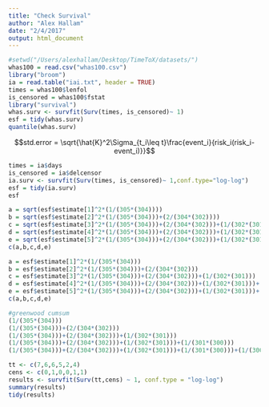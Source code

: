 ```yaml
---
title: "Check Survival"
author: "Alex Hallam"
date: "2/4/2017"
output: html_document
---
```

```r
#setwd("/Users/alexhallam/Desktop/TimeToX/datasets/")
whas100 = read.csv("whas100.csv")
library("broom")
ia = read.table("iai.txt", header = TRUE)
times = whas100$lenfol
is_censored = whas100$fstat
library("survival")
whas.surv <- survfit(Surv(times, is_censored)~ 1)
esf = tidy(whas.surv)
quantile(whas.surv)
```
$$std.error = \sqrt{\hat{K}^2\Sigma_{t_i\leq t}\frac{event_i}{risk_i(risk_i-event_i)}}$$
```r
times = ia$days
is_censored = ia$delcensor
ia.surv <- survfit(Surv(times, is_censored)~ 1,conf.type="log-log")
esf = tidy(ia.surv)
esf
```
```r
a = sqrt(esf$estimate[1]^2*(1/(305*(304))))
b = sqrt(esf$estimate[2]^2*(1/(305*(304)))+(2/(304*(302))))
c = sqrt(esf$estimate[3]^2*(1/(305*(304)))+(2/(304*(302)))+(1/(302*(301))))
d = sqrt(esf$estimate[4]^2*(1/(305*(304)))+(2/(304*(302)))+(1/(302*(301)))+(1/(301*(300))))
e = sqrt(esf$estimate[5]^2*(1/(305*(304)))+(2/(304*(302)))+(1/(302*(301)))+(1/(301*(300)))+(1/(300*(299))))
c(a,b,c,d,e)
```

```r
a = esf$estimate[1]^2*(1/(305*(304)))
b = esf$estimate[2]^2*(1/(305*(304)))+(2/(304*(302)))
c = esf$estimate[3]^2*(1/(305*(304)))+(2/(304*(302)))+(1/(302*(301)))
d = esf$estimate[4]^2*(1/(305*(304)))+(2/(304*(302)))+(1/(302*(301)))+(1/(301*(300)))
e = esf$estimate[5]^2*(1/(305*(304)))+(2/(304*(302)))+(1/(302*(301)))+(1/(301*(300)))+(1/(300*(299)))
c(a,b,c,d,e)
```

```r
#greenwood cumsum
(1/(305*(304)))
(1/(305*(304)))+(2/(304*(302)))
(1/(305*(304)))+(2/(304*(302)))+(1/(302*(301)))
(1/(305*(304)))+(2/(304*(302)))+(1/(302*(301)))+(1/(301*(300)))
(1/(305*(304)))+(2/(304*(302)))+(1/(302*(301)))+(1/(301*(300)))+(1/(300*(299)))
```

```r
tt <- c(7,6,6,5,2,4)
cens <- c(0,1,0,0,1,1)
results <- survfit(Surv(tt,cens) ~ 1, conf.type = "log-log")
summary(results)
tidy(results)
```

